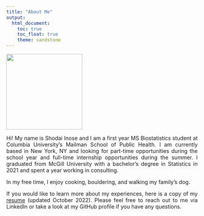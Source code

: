 ```yaml
---
title: "About Me"
output: 
  html_document:
    toc: true
    toc_float: true
    theme: sandstone
---
```

<img src = "images/climb.jpg" width = "200" >

<style>
body {
text-align: justify
}
</style>

Hi! My name is Shodai Inose and I am a first year MS Biostatistics student at Columbia University's Mailman School of Public Health. I am currently based in New York, NY and looking for part-time opportunities during the school year and full-time internship opportunities during the summer. I graduated from McGill University with a bachelor's degree in Statistics in 2021 and spent a year working in consulting.

<style>
body {
text-align: justify
}
</style>

In my free time, I enjoy cooking, bouldering, and walking my family's dog.

<style>
body {
text-align: justify
}
</style>

If you would like to learn more about my experiences, here is a copy of my [resume](documents/resume.pdf) (updated October 2022). Please feel free to reach out to me via LinkedIn or take a look at my GitHub profile if you have any questions.

